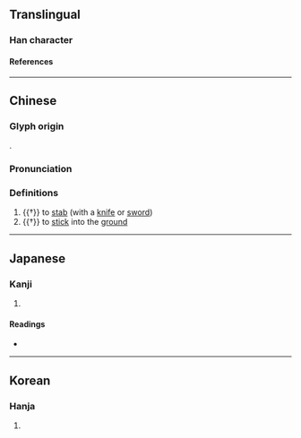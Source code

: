 {{character info/new}}
==Translingual==

===Han character===
{{Han char|rn=18|rad=刀|as=08|sn=10|four=52000|canj=JNLN|ids=⿰事刂}}

====References====
{{Han ref|kx=0141.100|dkj=02041|dj=0320.160|hdz=10343.160|uh=525A}}

----

==Chinese==
{{zh-forms|alt=事,倳,𨧫}}

===Glyph origin===
{{Han etym}}
{{Han compound|事|刀|ls=psc|c1=p|c2=s|t2=knife; sword}}.

===Pronunciation===
{{zh-pron
|m=zì
|c=zi3,zi6
|mc=y
|oc=y
|cat=v
}}

===Definitions===
{{zh-hanzi}}

# {{†}} to [[stab]] (with a [[knife]] or [[sword]])
# {{†}} to [[stick]] into the [[ground]]

----

==Japanese==

===Kanji===
{{ja-kanji|grade=|rs=刀08}}

# {{defn|lang=ja|sort=刀08}}

====Readings====
* {{ja-readings|on=[[し]] (shi)|kun=[[さす]] (sasu), [[さしこむ]] (sashikomu), [[おく]] (oku)}}

----

==Korean==

===Hanja===
{{ko-hanja|hangeul=사|rv=sa|mr=sa}}

# {{defn|lang=ko|sort=刀08}}